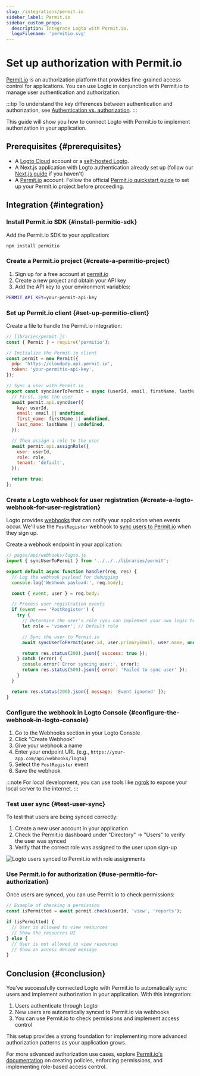 ```yaml
---
slug: /integrations/permit.io
sidebar_label: Permit.io
sidebar_custom_props:
  description: Integrate Logto with Permit.io.
  logoFilename: 'permitio.svg'
---
```


# Set up authorization with Permit.io

[Permit.io](https://permit.io/) is an authorization platform that provides fine-grained access control for applications. You can use Logto in conjunction with Permit.io to manage user authentication and authorization.

:::tip
To understand the key differences between authentication and authorization, see [Authentication vs. authorization](/concepts/authn-vs-authz).
:::

This guide will show you how to connect Logto with Permit.io to implement authorization in your application.

## Prerequisites \{#prerequisites}

- A [Logto Cloud](https://cloud.logto.io/) account or a [self-hosted Logto](https://docs.logto.io/introduction/set-up-logto-oss).
- A Next.js application with Logto authentication already set up (follow our [Next.js guide](https://docs.logto.io/quick-starts/next) if you haven't)
- A [Permit.io](https://app.permit.io/) account. Follow the official [Permit.io quickstart guide](https://docs.permit.io/quickstart/) to set up your Permit.io project before proceeding.

## Integration \{#integration}

### Install Permit.io SDK \{#install-permitio-sdk}

Add the Permit.io SDK to your application:

```bash
npm install permitio
```

### Create a Permit.io project \{#create-a-permitio-project}

1. Sign up for a free account at [permit.io](https://app.permit.io/)
2. Create a new project and obtain your API key
3. Add the API key to your environment variables:

```bash
PERMIT_API_KEY=your-permit-api-key
```

### Set up Permit.io client \{#set-up-permitio-client}

Create a file to handle the Permit.io integration:

```jsx
// libraries/permit.js
const { Permit } = require('permitio');

// Initialize the Permit.io client
const permit = new Permit({
  pdp: 'https://cloudpdp.api.permit.io',
  token: 'your-permitio-api-key',
});

// Sync a user with Permit.io
export const syncUserToPermit = async (userId, email, firstName, lastName, role = 'viewer') => {
  // First, sync the user
  await permit.api.syncUser({
    key: userId,
    email: email || undefined,
    first_name: firstName || undefined,
    last_name: lastName || undefined,
  });

  // Then assign a role to the user
  await permit.api.assignRole({
    user: userId,
    role: role,
    tenant: 'default',
  });

  return true;
};
```

### Create a Logto webhook for user registration \{#create-a-logto-webhook-for-user-registration}

Logto provides [webhooks](/developers/webhooks) that can notify your application when events occur. We'll use the `PostRegister` webhook to [sync users to Permit.io](https://docs.permit.io/authentication/permit-and-authentication) when they sign up.

Create a webhook endpoint in your application:

```jsx
// pages/api/webhooks/logto.js
import { syncUserToPermit } from '../../../libraries/permit';

export default async function handler(req, res) {
  // Log the webhook payload for debugging
  console.log('Webhook payload:', req.body);

  const { event, user } = req.body;

  // Process user registration events
  if (event === 'PostRegister') {
    try {
      // Determine the user's role (you can implement your own logic here)
      let role = 'viewer'; // Default role

      // Sync the user to Permit.io
      await syncUserToPermit(user.id, user.primaryEmail, user.name, undefined, role);

      return res.status(200).json({ success: true });
    } catch (error) {
      console.error('Error syncing user:', error);
      return res.status(500).json({ error: 'Failed to sync user' });
    }
  }

  return res.status(200).json({ message: 'Event ignored' });
}
```

### Configure the webhook in Logto Console \{#configure-the-webhook-in-logto-console}

1. Go to the Webhooks section in your Logto Console
2. Click "Create Webhook"
3. Give your webhook a name
4. Enter your endpoint URL (e.g., `https://your-app.com/api/webhooks/logto`)
5. Select the `PostRegister` event
6. Save the webhook

:::note
For local development, you can use tools like [ngrok](https://ngrok.com/) to expose your local server to the internet.
:::

### Test user sync \{#test-user-sync}

To test that users are being synced correctly:

1. Create a new user account in your application
2. Check the Permit.io dashboard under "Directory" → "Users" to verify the user was synced
3. Verify that the correct role was assigned to the user upon sign-up

<img src="/img/assets/permitio.png" alt="Logto users synced to Permit.io with role assignments" />

### Use Permit.io for authorization \{#use-permitio-for-authorization}

Once users are synced, you can use Permit.io to check permissions:

```jsx
// Example of checking a permission
const isPermitted = await permit.check(userId, 'view', 'reports');

if (isPermitted) {
  // User is allowed to view resources
  // Show the resources UI
} else {
  // User is not allowed to view resources
  // Show an access denied message
}
```

## Conclusion \{#conclusion}

You've successfully connected Logto with Permit.io to automatically sync users and implement authorization in your application. With this integration:

1. Users authenticate through Logto
2. New users are automatically synced to Permit.io via webhooks
3. You can use Permit.io to check permissions and implement access control

This setup provides a strong foundation for implementing more advanced authorization patterns as your application grows.

For more advanced authorization use cases, explore [Permit.io's documentation](https://docs.permit.io/) on creating policies, enforcing permissions, and implementing role-based access control.
